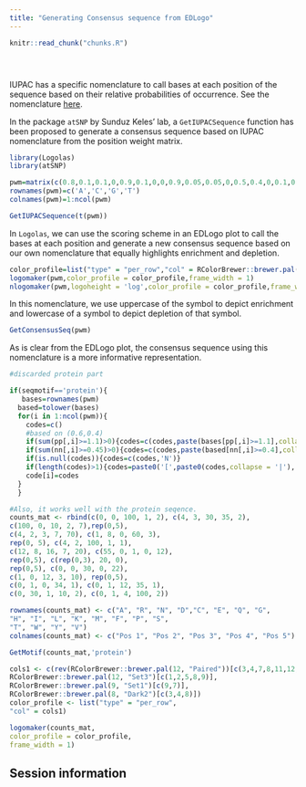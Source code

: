 ```yaml
---
title: "Generating Consensus sequence from EDLogo"
---
```


<!-- The file analysis/chunks.R contains chunks that define default settings
shared across the workflowr files. -->
```r
knitr::read_chunk("chunks.R")
```

<!-- Update knitr chunk options -->
```r
```

<!-- Insert the date the file was last updated -->
```r
```

<!-- Insert the code version (Git commit SHA1) if Git repository exists and R
 package git2r is installed -->
```r
```


IUPAC has a specific nomenclature to call bases at each position of the sequence based on their relative probabilities of occurrence. See the nomenclature [here](https://www.bioinformatics.org/sms/iupac.html). 

In the package `atSNP` by Sunduz Keles' lab, a  `GetIUPACSequence` function has been proposed to generate a consensus sequence based on IUPAC nomenclature from the position weight matrix. 

```r
library(Logolas)
library(atSNP)

pwm=matrix(c(0.8,0.1,0.1,0,0.9,0.1,0,0,0.9,0.05,0.05,0,0.5,0.4,0,0.1,0.6,0.4,0,0,0.4,0.4,0.1,0.1,0.5,0,0.2,0.3,0.35,0.35,0.06,0.24,0.4,0.3,0.2,0.1,0.4,0.2,0.2,0.2,0.28,0.24,0.24,0.24,0.5,0.16,0.17,0.17,0.6,0.13,0.13,0.14,0.7,0.15,0.15,0),nrow = 4,byrow = F)
rownames(pwm)=c('A','C','G','T')
colnames(pwm)=1:ncol(pwm)

GetIUPACSequence(t(pwm))
```

In `Logolas`, we can use the scoring scheme in an EDLogo plot to call the bases at each position and generate a new consensus sequence based on our own nomenclature that equally highlights enrichment and depletion. 


```r
color_profile=list("type" = "per_row","col" = RColorBrewer::brewer.pal(4,name ="Spectral"))
logomaker(pwm,color_profile = color_profile,frame_width = 1)
nlogomaker(pwm,logoheight = 'log',color_profile = color_profile,frame_width = 1)
```

In this nomenclature, we use uppercase of the symbol to depict enrichment and lowercase of a symbol to depict depletion of that symbol.

```r
GetConsensusSeq(pwm)
```

As is clear from the EDLogo plot, the consensus sequence using this nomenclature
is a more informative representation. 


```r
#discarded protein part

if(seqmotif=='protein'){
   bases=rownames(pwm)
  based=tolower(bases)
  for(i in 1:ncol(pwm)){
    codes=c()
    #based on (0.6,0.4)
    if(sum(pp[,i]>=1.1)>0){codes=c(codes,paste(bases[pp[,i]>=1.1],collapse =''))}
    if(sum(nn[,i]>=0.45)>0){codes=c(codes,paste(based[nn[,i]>=0.4],collapse =''))}
    if(is.null(codes)){codes=c(codes,'N')}
    if(length(codes)>1){codes=paste0('[',paste0(codes,collapse = '|'),']',sep='')}
    code[i]=codes
  } 
  }

#Also, it works well with the protein seqence.
counts_mat <- rbind(c(0, 0, 100, 1, 2), c(4, 3, 30, 35, 2),
c(100, 0, 10, 2, 7),rep(0,5),
c(4, 2, 3, 7, 70), c(1, 8, 0, 60, 3),
rep(0, 5), c(4, 2, 100, 1, 1),
c(12, 8, 16, 7, 20), c(55, 0, 1, 0, 12),
rep(0,5), c(rep(0,3), 20, 0),
rep(0,5), c(0, 0, 30, 0, 22),
c(1, 0, 12, 3, 10), rep(0,5),
c(0, 1, 0, 34, 1), c(0, 1, 12, 35, 1),
c(0, 30, 1, 10, 2), c(0, 1, 4, 100, 2))

rownames(counts_mat) <- c("A", "R", "N", "D","C", "E", "Q", "G",
"H", "I", "L", "K", "M", "F", "P", "S",
"T", "W", "Y", "V")
colnames(counts_mat) <- c("Pos 1", "Pos 2", "Pos 3", "Pos 4", "Pos 5")

GetMotif(counts_mat,'protein')

cols1 <- c(rev(RColorBrewer::brewer.pal(12, "Paired"))[c(3,4,7,8,11,12,5,6,9,10)],
RColorBrewer::brewer.pal(12, "Set3")[c(1,2,5,8,9)],
RColorBrewer::brewer.pal(9, "Set1")[c(9,7)],
RColorBrewer::brewer.pal(8, "Dark2")[c(3,4,8)])
color_profile <- list("type" = "per_row",
"col" = cols1)

logomaker(counts_mat,
color_profile = color_profile,
frame_width = 1)

```

## Session information

<!-- Insert the session information into the document -->
```r
```
